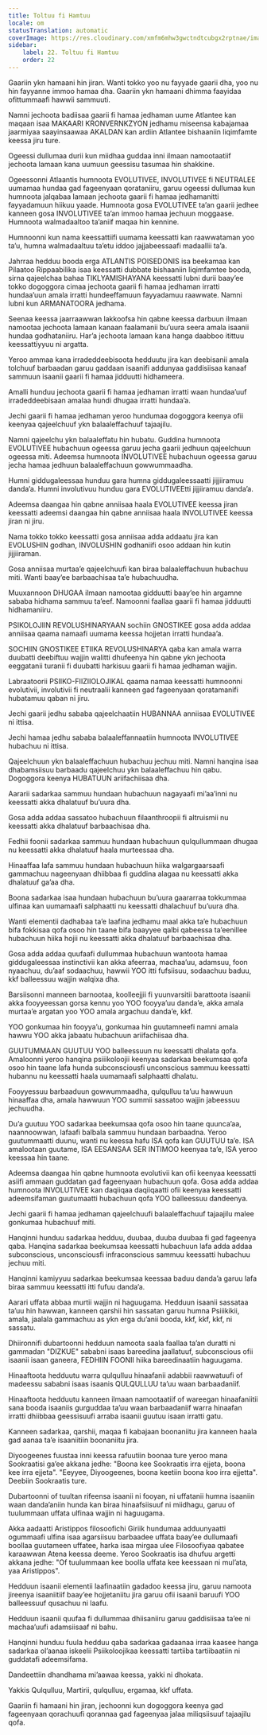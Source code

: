 ```yaml
---
title: Toltuu fi Hamtuu
locale: om
statusTranslation: automatic
coverImage: https://res.cloudinary.com/xmfm6mhw3gwctndtcubgx2rptnae/image/upload/v1740337243/small_cover_educacion_fundamental_a051170f1c.webp
sidebar:
    label: 22. Toltuu fi Hamtuu
    order: 22
---
```

Gaariin ykn hamaani hin jiran. Wanti tokko yoo nu fayyade gaarii dha, yoo nu hin fayyanne immoo hamaa dha. Gaariin ykn hamaani dhimma faayidaa ofittummaafi hawwii sammuuti.

Namni jechoota badiisaa gaarii fi hamaa jedhaman uume Atlantee kan maqaan isaa MAKAARI KRONVERNKZYON jedhamu miseensa kabajamaa jaarmiyaa saayinsaawaa AKALDAN kan ardiin Atlantee bishaaniin liqimfamte keessa jiru ture.

Ogeessi dullumaa durii kun miidhaa guddaa inni ilmaan namootaatiif jechoota lamaan kana uumuun geessisu tasumaa hin shakkine.

Ogeessonni Atlaantis humnoota EVOLUTIVEE, INVOLUTIVEE fi NEUTRALEE uumamaa hundaa gad fageenyaan qorataniiru, garuu ogeessi dullumaa kun humnoota jalqabaa lamaan jechoota gaarii fi hamaa jedhamanitti fayyadamuun hiikuu yaade. Humnoota gosa EVOLUTIVEE ta’an gaarii jedhee kanneen gosa INVOLUTIVEE ta’an immoo hamaa jechuun moggaase. Humnoota walmadaaltoo ta’aniif maqaa hin kennine.

Humnoonni kun nama keessattiifi uumama keessatti kan raawwataman yoo ta’u, humna walmadaaltuu ta’etu iddoo jajjabeessaafi madaallii ta’a.

Jahrraa hedduu booda erga ATLANTIS POISEDONIS isa beekamaa kan Pilaatoo Rippaabilika isaa keessatti dubbate bishaaniin liqimfamtee booda, sirna qajeelchaa bahaa TIKLYAMISHAYANA keessatti lubni durii baay’ee tokko dogoggora cimaa jechoota gaarii fi hamaa jedhaman irratti hundaa’uun amala irratti hundeeffamuun fayyadamuu raawwate. Namni lubni kun ARMANATOORA jedhama.

Seenaa keessa jaarraawwan lakkoofsa hin qabne keessa darbuun ilmaan namootaa jechoota lamaan kanaan faalamanii bu’uura seera amala isaanii hundaa godhataniiru. Har’a jechoota lamaan kana hanga daabboo itittuu keessattiyyuu ni argatta.

Yeroo ammaa kana irradeddeebisoota hedduutu jira kan deebisanii amala tolchuuf barbaadan garuu gaddaan isaanifi addunyaa gaddisiisaa kanaaf sammuun isaanii gaarii fi hamaa jidduutti hidhameera.

Amalli hunduu jechoota gaarii fi hamaa jedhaman irratti waan hundaa’uuf irradeddeebisaan amalaa hundi dhugaa irratti hundaa’a.

Jechi gaarii fi hamaa jedhaman yeroo hundumaa dogoggora keenya ofii keenyaa qajeelchuuf ykn balaaleffachuuf tajaajilu.

Namni qajeelchu ykn balaaleffatu hin hubatu. Guddina humnoota EVOLUTIVEE hubachuun ogeessa garuu jecha gaarii jedhuun qajeelchuun ogeessa miti. Adeemsa humnoota INVOLUTIVEE hubachuun ogeessa garuu jecha hamaa jedhuun balaaleffachuun gowwummaadha.

Humni giddugaleessaa hunduu gara humna giddugaleessaatti jijjiiramuu danda’a. Humni involutivuu hunduu gara EVOLUTIVEEtti jijjiiramuu danda’a.

Adeemsa daangaa hin qabne anniisaa haala EVOLUTIVEE keessa jiran keessatti adeemsi daangaa hin qabne anniisaa haala INVOLUTIVEE keessa jiran ni jiru.

Nama tokko tokko keessatti gosa anniisaa adda addaatu jira kan EVOLUSHIN godhan, INVOLUSHIN godhaniifi osoo addaan hin kutin jijjiiraman.

Gosa anniisaa murtaa’e qajeelchuufi kan biraa balaaleffachuun hubachuu miti. Wanti baay’ee barbaachisaa ta’e hubachuudha.

Muuxannoon DHUGAA ilmaan namootaa gidduutti baay’ee hin argamne sababa hidhama sammuu ta’eef. Namoonni faallaa gaarii fi hamaa jidduutti hidhamaniiru.

PSIKOLOJIIN REVOLUSHINARYAAN sochiin GNOSTIKEE gosa adda addaa anniisaa qaama namaafi uumama keessa hojjetan irratti hundaa’a.

SOCHIIN GNOSTIKEE ETIIKA REVOLUSHINARYA qaba kan amala warra duubatti deebiftuu wajjin walitti dhufeenya hin qabne ykn jechoota eeggatanii turanii fi duubatti harkisuu gaarii fi hamaa jedhaman wajjin.

Labraatoorii PSIIKO-FIIZIIOLOJIKAL qaama namaa keessatti humnoonni evolutivii, involutivii fi neutraalii kanneen gad fageenyaan qoratamanifi hubatamuu qaban ni jiru.

Jechi gaarii jedhu sababa qajeelchaatiin HUBANNAA anniisaa EVOLUTIVEE ni ittisa.

Jechi hamaa jedhu sababa balaaleffannaatiin humnoota INVOLUTIVEE hubachuu ni ittisa.

Qajeelchuun ykn balaaleffachuun hubachuu jechuu miti. Namni hanqina isaa dhabamsiisuu barbaadu qajeelchuu ykn balaaleffachuu hin qabu. Dogoggora keenya HUBATUUN ariifachiisaa dha.

Aararii sadarkaa sammuu hundaan hubachuun nagayaafi mi’aa’inni nu keessatti akka dhalatuuf bu’uura dha.

Gosa adda addaa sassatoo hubachuun filaanthroopii fi altruismii nu keessatti akka dhalatuuf barbaachisaa dha.

Fedhii foonii sadarkaa sammuu hundaan hubachuun qulqullummaan dhugaa nu keessatti akka dhalatuuf haala murteessaa dha.

Hinaaffaa lafa sammuu hundaan hubachuun hiika walgargaarsaafi gammachuu nageenyaan dhiibbaa fi guddina alagaa nu keessatti akka dhalatuuf ga’aa dha.

Boona sadarkaa isaa hundaan hubachuun bu’uura gaararraa tokkummaa ulfinaa kan uumamaafi salphaatti nu keessatti dhalachuuf bu’uura dha.

Wanti elementii dadhabaa ta’e laafina jedhamu maal akka ta’e hubachuun bifa fokkisaa qofa osoo hin taane bifa baayyee qalbi qabeessa ta’eenillee hubachuun hiika hojii nu keessatti akka dhalatuuf barbaachisaa dha.

Gosa adda addaa quufaafi dullummaa hubachuun wantoota hamaa giddugaleessaa instinctivii kan akka afeerraa, machaa’uu, adamsuu, foon nyaachuu, du’aaf sodaachuu, hawwii YOO itti fufsiisuu, sodaachuu baduu, kkf balleessuu wajjin walqixa dha.

Barsiisonni manneen barnootaa, koolleejjii fi yuunvarsitii barattoota isaanii akka fooyyeessan gorsa kennu yoo YOO fooyya’uu danda’e, akka amala murtaa’e argatan yoo YOO amala argachuu danda’e, kkf.

YOO gonkumaa hin fooyya’u, gonkumaa hin guutamneefi namni amala hawwu YOO akka jabaatu hubachuun ariifachiisaa dha.

GUUTUMMAAN GUUTUU YOO balleessuun nu keessatti dhalata qofa. Amaloonni yeroo hanqina psiiikoloojii keenyaa sadarkaa beekumsaa qofa osoo hin taane lafa hunda subconsciousfi unconscious sammuu keessatti hubannu nu keessatti haala uumamaafi salphaatti dhalatu.

Fooyyessuu barbaaduun gowwummaadha, qulqulluu ta’uu hawwuun hinaaffaa dha, amala hawwuun YOO summii sassatoo wajjin jabeessuu jechuudha.

Du’a guutuu YOO sadarkaa beekumsaa qofa osoo hin taane quunca’aa, naannoowwan, lafaafi balbala sammuu hundaan barbaadna. Yeroo guutummaatti duunu, wanti nu keessa hafu ISA qofa kan GUUTUU ta’e. ISA amalootaan guutame, ISA EESANSAA SER INTIMOO keenyaa ta’e, ISA yeroo keessaa hin taane.

Adeemsa daangaa hin qabne humnoota evolutivii kan ofii keenyaa keessatti asiifi ammaan guddatan gad fageenyaan hubachuun qofa. Gosa adda addaa humnoota INVOLUTIVEE kan daqiiqaa daqiiqaatti ofii keenyaa keessatti adeemsifaman guutumaatti hubachuun qofa YOO balleessuu dandeenya.

Jechi gaarii fi hamaa jedhaman qajeelchuufi balaaleffachuuf tajaajilu malee gonkumaa hubachuuf miti.

Hanqinni hunduu sadarkaa hedduu, duubaa, duuba duubaa fi gad fageenya qaba. Hanqina sadarkaa beekumsaa keessatti hubachuun lafa adda addaa subconscious, unconsciousfi infraconscious sammuu keessatti hubachuu jechuu miti.

Hanqinni kamiyyuu sadarkaa beekumsaa keessaa baduu danda’a garuu lafa biraa sammuu keessatti itti fufuu danda’a.

Aarari uffata abbaa murtii wajjin ni haguugama. Hedduun isaanii sassataa ta’uu hin hawwan, kanneen qarshii hin sassatan garuu humna Psiiikikii, amala, jaalala gammachuu as ykn erga du’anii booda, kkf, kkf, kkf, ni sassatu.

Dhiironnifi dubartoonni hedduun namoota saala faallaa ta’an duratti ni gammadan "DIZKUE" sababni isaas bareedina jaallatuuf, subconscious ofii isaanii isaan ganeera, FEDHIIN FOONII hiika bareedinaatiin haguugama.

Hinaaftoota hedduutu warra qulqulluu hinaafanii adabbii raawwatuufi of madeessu sababni isaas isaanis QULQULLUU ta’uu waan barbaadaniif.

Hinaaftoota hedduutu kanneen ilmaan namootaatiif of wareegan hinaafaniitii sana booda isaaniis gurguddaa ta’uu waan barbaadaniif warra hinaafan irratti dhiibbaa geessisuufi arraba isaanii guutuu isaan irratti gatu.

Kanneen sadarkaa, qarshii, maqaa fi kabajaan boonaniitu jira kanneen haala gad aanaa ta’e isaaniitiin boonaniitu jira.

Diyoogeenes fuustaa inni keessa rafuutiin boonaa ture yeroo mana Sookraatisi ga’ee akkana jedhe: "Boona kee Sookraatis irra ejjeta, boona kee irra ejjeta". "Eeyyee, Diyoogeenes, boona keetiin boona koo irra ejjetta". Deebiin Sookraatis ture.

Dubartoonni of tuultan rifeensa isaanii ni fooyan, ni uffatanii humna isaaniin waan danda’aniin hunda kan biraa hinaafsiisuuf ni miidhagu, garuu of tuulummaan uffata ulfinaa wajjin ni haguugama.

Akka aadaatti Aristippos filosoofichi Giriik hundumaa adduunyaatti ogummaafi ulfina isaa agarsiisuu barbaadee uffata baay’ee dullumaafi boollaa guutameen uffatee, harka isaa mirgaa ulee Filosoofiyaa qabatee karaawwan Atena keessa deeme. Yeroo Sookraatis isa dhufuu argetti akkana jedhe: "Of tuulummaan kee boolla uffata kee keessaan ni mul’ata, yaa Aristippos".

Hedduun isaanii elementii laafinaatiin gadadoo keessa jiru, garuu namoota jireenya isaaniitiif baay’ee hojjetaniitu jira garuu ofii isaanii baruufi YOO balleessuuf qusachuu ni laafu.

Hedduun isaanii quufaa fi dullummaa dhiisaniiru garuu gaddisiisaa ta’ee ni machaa’uufi adamsiisaaf ni bahu.

Hanqinni hunduu fuula hedduu qaba sadarkaa gadaanaa irraa kaasee hanga sadarkaa ol’aanaa iskeelii Psiikoloojikaa keessatti tartiiba tartiibaatiin ni guddatafi adeemsifama.

Dandeettiin dhandhama mi’aawaa keessa, yakki ni dhokata.

Yakkis Qulqulluu, Martirii, qulqulluu, ergamaa, kkf uffata.

Gaariin fi hamaani hin jiran, jechoonni kun dogoggora keenya gad fageenyaan qorachuufi qorannaa gad fageenyaa jalaa miliqsiisuuf tajaajilu qofa.

